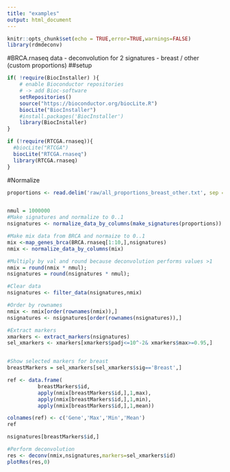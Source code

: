```yaml
---
title: "examples"
output: html_document
---
```


```r
knitr::opts_chunk$set(echo = TRUE,error=TRUE,warnings=FALSE)
library(rdmdeconv)
```


#BRCA.rnaseq data - deconvolution for 2 signatures - breast / other (custom proportions)
##setup

```r

if( !require(BiocInstaller) ){
    # enable Bioconductor repositories
    # -> add Bioc-software
    setRepositories() 
    source("https://bioconductor.org/biocLite.R")
    biocLite("BiocInstaller")
    #install.packages('BiocInstaller')
    library(BiocInstaller)
}

if (!require(RTCGA.rnaseq)){
  #biocLite("RTCGA")
  biocLite("RTCGA.rnaseq")
  library(RTCGA.rnaseq)
}

```

#Normalize
```r

proportions <- read.delim('raw/all_proportions_breast_other.txt', sep = '\t',row.names=1)


nmul = 1000000
#Make signatures and normalize to 0..1
nsignatures <- normalize_data_by_columns(make_signatures(proportions))

#Make mix data from BRCA and normaize to 0..1
mix <-map_genes_brca(BRCA.rnaseq[1:10,],nsignatures)
nmix <- normalize_data_by_columns(mix)

#Multiply by val and round because deconvolution performs values >1
nmix = round(nmix * nmul);
nsignatures = round(nsignatures * nmul);

#Clear data
nsignatures <- filter_data(nsignatures,nmix)

#Order by rownames
nmix <- nmix[order(rownames(nmix)),]
nsignatures <- nsignatures[order(rownames(nsignatures)),]

#Extract markers
xmarkers <- extract_markers(nsignatures)
sel_xmarkers <- xmarkers[xmarkers$padj<=10^-2& xmarkers$max>=0.95,]


#Show selected markers for breast
breastMarkers = sel_xmarkers[sel_xmarkers$sig=='Breast',]

ref <- data.frame(
          breastMarkers$id,
          apply(nmix[breastMarkers$id,],1,max),
          apply(nmix[breastMarkers$id,],1,min),
          apply(nmix[breastMarkers$id,],1,mean))

colnames(ref) <- c('Gene','Max','Min','Mean')
ref

nsignatures[breastMarkers$id,]

#Perform deconvolution
res <- deconv(nmix,nsignatures,markers=sel_xmarkers$id)
plotRes(res,0)

```